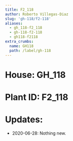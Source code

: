 ```yaml
---
title: F2_118
author: Roberto Villegas-Diaz
slug: 'gh-118/f2-118'
aliases:
  - gh_118-f2_118
  - gh-118-f2-118
  - gh118-f2118
extra_crumbs:
  name: GH118
  path: /label/gh-118
---
```


# **House**: GH_118
# **Plant ID**: F2_118
# **Updates**: 
 - 2020-06-28: Nothing new.
